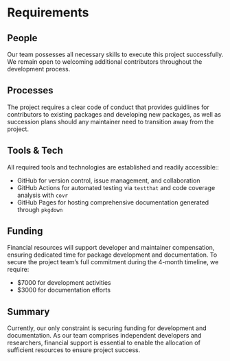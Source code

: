 # Requirements

<!-- 
An idea of what is required to make the project actually happen
-->

## People

<!--
Who needs to be involved, what's the proposed structure, what will it take to get their involvement?
-->

Our team possesses all necessary skills to execute this project successfully. We remain open to welcoming additional contributors throughout the development process.

## Processes

<!-- 
What processes need to be put in place e.g. codes of conduct, regular ISC meetings, handover to the community at large?
-->

The project requires a clear code of conduct that provides guidlines for contributors to existing packages and developing new packages, as well as succession plans should any maintainer need to transition away from the project.

## Tools & Tech

<!--
What is going to be needed to deliver this project? 

Will cloud computing be used - if yes are there are necessary components that will be deciding factors between providers?

Are there tools or tech that don't exist that will be produced to facilitate the project?
-->

All required tools and technologies are established and readily accessible:: 

- GitHub for version control, issue management, and collaboration
- GitHub Actions for automated testing via `testthat` and code coverage analysis with `covr`
- GitHub Pages for hosting comprehensive documentation generated through `pkgdown`

## Funding

<!-- 
[TO DO] THE GUIDANCE IS PRETTY UNCLEAR, ESP IN LIGHT OF GABOR'S PROPOSAL VS AWARD SIZE

-->

Financial resources will support developer and maintainer compensation, ensuring dedicated time for package development and documentation. To secure the project team's full commitment during the 4-month timeline, we require:

- $7000 for development activities
- $3000 for documentation efforts

## Summary

<!--
A summary of the requirements that contextualises the costs
-->

Currently, our only constraint is securing funding for development and documentation. As our team comprises independent developers and researchers, financial support is essential to enable the allocation of sufficient resources to ensure project success.
